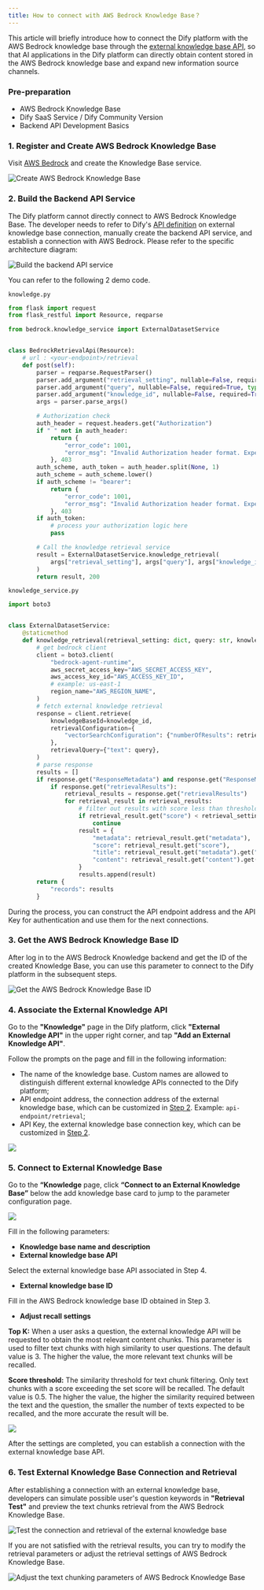 ```yaml
---
title: How to connect with AWS Bedrock Knowledge Base？
---
```



This article will briefly introduce how to connect the Dify platform with the AWS Bedrock knowledge base through the [external knowledge base API](https://docs.dify.ai/guides/knowledge-base/external-knowledge-api-documentation), so that AI applications in the Dify platform can directly obtain content stored in the AWS Bedrock knowledge base and expand new information source channels.

### Pre-preparation

* AWS Bedrock Knowledge Base
* Dify SaaS Service / Dify Community Version
* Backend API Development Basics

### 1. Register and Create AWS Bedrock Knowledge Base

Visit [AWS Bedrock](https://aws.amazon.com/bedrock/) and create the Knowledge Base service.

![Create AWS Bedrock Knowledge Base](https://assets-docs.dify.ai/dify-enterprise-mintlify/en/learn-more/use-cases/1bf24647a5ffeba4accecd1052011980.png)

### 2. Build the Backend API Service

The Dify platform cannot directly connect to AWS Bedrock Knowledge Base. The developer needs to refer to Dify's [API definition](../../guides/knowledge-base/external-knowledge-api-documentation.md) on external knowledge base connection, manually create the backend API service, and establish a connection with AWS Bedrock. Please refer to the specific architecture diagram:

![Build the backend API service](https://assets-docs.dify.ai/dify-enterprise-mintlify/en/learn-more/use-cases/c57ce0a77ee668268f53e91497bd5c2b.png)

You can refer to the following 2 demo code.

`knowledge.py`

```python
from flask import request
from flask_restful import Resource, reqparse

from bedrock.knowledge_service import ExternalDatasetService


class BedrockRetrievalApi(Resource):
    # url : <your-endpoint>/retrieval
    def post(self):
        parser = reqparse.RequestParser()
        parser.add_argument("retrieval_setting", nullable=False, required=True, type=dict, location="json")
        parser.add_argument("query", nullable=False, required=True, type=str,)
        parser.add_argument("knowledge_id", nullable=False, required=True, type=str)
        args = parser.parse_args()

        # Authorization check
        auth_header = request.headers.get("Authorization")
        if " " not in auth_header:
            return {
                "error_code": 1001,
                "error_msg": "Invalid Authorization header format. Expected 'Bearer <api-key>' format."
            }, 403
        auth_scheme, auth_token = auth_header.split(None, 1)
        auth_scheme = auth_scheme.lower()
        if auth_scheme != "bearer":
            return {
                "error_code": 1001,
                "error_msg": "Invalid Authorization header format. Expected 'Bearer <api-key>' format."
            }, 403
        if auth_token:
            # process your authorization logic here
            pass

        # Call the knowledge retrieval service
        result = ExternalDatasetService.knowledge_retrieval(
            args["retrieval_setting"], args["query"], args["knowledge_id"]
        )
        return result, 200
```

`knowledge_service.py`

```python
import boto3


class ExternalDatasetService:
    @staticmethod
    def knowledge_retrieval(retrieval_setting: dict, query: str, knowledge_id: str):
        # get bedrock client
        client = boto3.client(
            "bedrock-agent-runtime",
            aws_secret_access_key="AWS_SECRET_ACCESS_KEY",
            aws_access_key_id="AWS_ACCESS_KEY_ID",
            # example: us-east-1
            region_name="AWS_REGION_NAME",
        )
        # fetch external knowledge retrieval
        response = client.retrieve(
            knowledgeBaseId=knowledge_id,
            retrievalConfiguration={
                "vectorSearchConfiguration": {"numberOfResults": retrieval_setting.get("top_k"), "overrideSearchType": "HYBRID"}
            },
            retrievalQuery={"text": query},
        )
        # parse response
        results = []
        if response.get("ResponseMetadata") and response.get("ResponseMetadata").get("HTTPStatusCode") == 200:
            if response.get("retrievalResults"):
                retrieval_results = response.get("retrievalResults")
                for retrieval_result in retrieval_results:
                    # filter out results with score less than threshold
                    if retrieval_result.get("score") < retrieval_setting.get("score_threshold", .0):
                        continue
                    result = {
                        "metadata": retrieval_result.get("metadata"),
                        "score": retrieval_result.get("score"),
                        "title": retrieval_result.get("metadata").get("x-amz-bedrock-kb-source-uri"),
                        "content": retrieval_result.get("content").get("text"),
                    }
                    results.append(result)
        return {
            "records": results
        }
```

During the process, you can construct the API endpoint address and the API Key for authentication and use them for the next connections.

### 3. Get the AWS Bedrock Knowledge Base ID

After log in to the AWS Bedrock Knowledge backend and get the ID of the created Knowledge Base, you can use this parameter to connect to the Dify platform in the subsequent steps.

![Get the AWS Bedrock Knowledge Base ID](https://assets-docs.dify.ai/dify-enterprise-mintlify/en/learn-more/use-cases/03fd7e383daf419765bbfd05c3742923.png)

### 4. Associate the External Knowledge API

Go to the **"Knowledge"** page in the Dify platform, click **"External Knowledge API"** in the upper right corner, and tap **"Add an External Knowledge API"**.

Follow the prompts on the page and fill in the following information:

* The name of the knowledge base. Custom names are allowed to distinguish different external knowledge APIs connected to the Dify platform;
* API endpoint address, the connection address of the external knowledge base, which can be customized in [Step 2](how-to-connect-aws-bedrock.md#id-2.build-the-backend-api-service). Example: `api-endpoint/retrieval`;
* API Key, the external knowledge base connection key, which can be customized in [Step 2](how-to-connect-aws-bedrock.md#id-2.build-the-backend-api-service).

![](https://assets-docs.dify.ai/dify-enterprise-mintlify/en/learn-more/use-cases/4f2ce69f8c59e788beb91303c68db571.png)

### 5. Connect to External Knowledge Base

Go to the **“Knowledge** page, click **“Connect to an External Knowledge Base”** below the add knowledge base card to jump to the parameter configuration page.

![](https://assets-docs.dify.ai/dify-enterprise-mintlify/en/learn-more/use-cases/c3c30c7ed923ee1d7986e92bb35186c6.png)

Fill in the following parameters:

* **Knowledge base name and description**
* **External knowledge base API**

Select the external knowledge base API associated in Step 4.
* **External knowledge base ID**

Fill in the AWS Bedrock knowledge base ID obtained in Step 3.
* **Adjust recall settings**

**Top K:** When a user asks a question, the external knowledge API will be requested to obtain the most relevant content chunks. This parameter is used to filter text chunks with high similarity to user questions. The default value is 3. The higher the value, the more relevant text chunks will be recalled.

**Score threshold:** The similarity threshold for text chunk filtering. Only text chunks with a score exceeding the set score will be recalled. The default value is 0.5. The higher the value, the higher the similarity required between the text and the question, the smaller the number of texts expected to be recalled, and the more accurate the result will be.

![](https://assets-docs.dify.ai/dify-enterprise-mintlify/en/learn-more/use-cases/58c324c08c1c5fc23ab31e04967ae449.png)

After the settings are completed, you can establish a connection with the external knowledge base API.

### 6. Test External Knowledge Base Connection and Retrieval

After establishing a connection with an external knowledge base, developers can simulate possible user's question keywords in **"Retrieval Test"** and preview the text chunks retrieval from the AWS Bedrock Knowledge Base.

![Test the connection and retrieval of the external knowledge base](https://assets-docs.dify.ai/dify-enterprise-mintlify/en/learn-more/use-cases/fbc64f060f9fda83847428439b07c247.png)

If you are not satisfied with the retrieval results, you can try to modify the retrieval parameters or adjust the retrieval settings of AWS Bedrock Knowledge Base.

![Adjust the text chunking parameters of AWS Bedrock Knowledge Base](https://assets-docs.dify.ai/dify-enterprise-mintlify/en/learn-more/use-cases/0984a89e4cf2a1150ec3160da14c656e.png)
